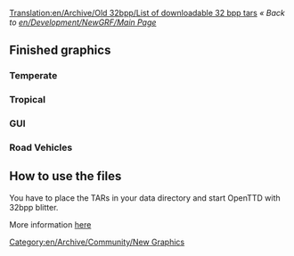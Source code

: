 [[Translation:en/Archive/Old 32bpp/List of downloadable 32 bpp tars]]
''« Back to [[en/Development/NewGRF/Main Page]]''

==Finished graphics==
=== Temperate ===
{{es/Archive/Old 32bpp/Finished 32bpp Graphics|Image=[[File:en/Archive/Old 32bpp/Multiple Grass Tiles.jpeg]]
|name=Grass Tiles
|climates=[[en/Manual/Climates#temperate|Temperate]]
|graphicsauthor=GeekToo
|coder=GeekToo
|FileURL=[http://www.tt-forums.net/download.php?id=78740]
|forum=[http://www.tt-forums.net/viewtopic.php?p=625408#p625408]
|notes=none
}}
=== Tropical ===
{{es/Archive/Old 32bpp/Finished 32bpp Graphics|Image=[[File:en/Archive/Old 32bpp/Banks.png]]
|name=Tropical/Arctic Bank
|climates=[[en/Manual/Climates#sub-tropical|Sub-tropical]], [[en/Manual/Climates#sub-arctic|Sub-Arctic]]
|graphicsauthor=LordAzamath
|coder=LordAzamath
|FileURL=[http://www.tt-forums.net/viewtopic.php?f=36&t=33351]
|forum=[http://www.tt-forums.net/viewtopic.php?f=36&t=33351]
|notes=none
}}

{{es/Archive/Old 32bpp/Finished 32bpp Graphics|Image=[[File:en/Archive/Old 32bpp/Tropical Flats screenshot.png]]
|name=Tropical Flats
|climates=[[en/Manual/Climates#sub-tropical|Sub-tropical]]
|graphicsauthor=LordAzamath
|coder=LordAzamath
|FileURL=[http://www.tt-forums.net/download.php?id=80019]
|forum=[http://www.tt-forums.net/viewtopic.php?p=626531#p626531]
|notes=none
}}

===GUI===
{{es/Archive/Old 32bpp/Finished 32bpp Graphics|Image=[[File:en/JoeD Toolbar.jpeg]]
|climates=N/A
|name=Toolbar buttons
|graphicsauthor=Joed (toolbar buttons), Athanasios (mouse pointers)
|coder=GeekToo
|FileURL=[http://www.tt-forums.net/download.php?id=79904]
|forum=[http://www.tt-forums.net/viewtopic.php?p=632565#p632565]
|notes=none
}}

===Road Vehicles===
{{es/Archive/Old 32bpp/Finished 32bpp Graphics|Image=[[File:en/Archive/Old 32bpp/Foster.png]]
|climates=N/A
|name=Hereford/Foster Bus
|graphicsauthor=Geektoo
|coder=GeekToo
|FileURL=[http://www.tt-forums.net/download.php?id=811774]
|forum=[http://www.tt-forums.net/viewtopic.php?p=640310#p640310]
|notes=still WIP, but coded for use in the game, any comments in the blender thread.
}}
==How to use the files==
{{en/Nightly}}
You have to place the TARs in your data directory and start OpenTTD with 32bpp blitter.

More information [[en/Archive/Old 32bpp/32bit Graphics Development#user-info|here]]

[[Category:en/Archive/Community/New Graphics]]